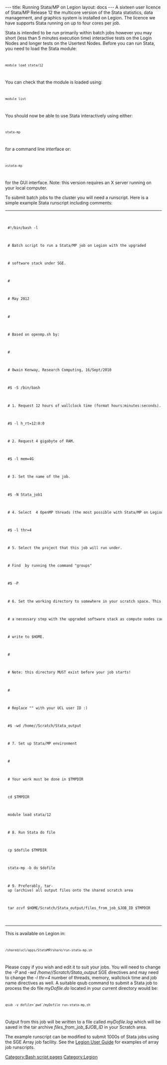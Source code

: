 ---
title: Running Stata/MP on Legion
layout: docs
---
[[Category:Bash script pages]]
[[Category:Legion]]
A sixteen user licence of Stata/MP Release 12 the multicore version of the Stata statistics, data management, and graphics system is installed on Legion. The licence we have supports Stata running on up to four cores per job.

Stata is intended to be run primarily within batch jobs however you may short (less than 5 minutes execution time) interactive tests on the Login Nodes and longer tests on the Usertest Nodes. Before you can run Stata, you need to load the Stata module:
<code>
 module load stata/12
</code>
You can check that the module is loaded using:
<code>
 module list
</code>
You should now be able to use Stata interactively using either:
<code>
 stata-mp
</code>
for a command line interface or:
<code>
 xstata-mp
</code>
for the GUI interface. Note: this version requires an X server running on your local computer.

To submit batch jobs to the cluster you will need a runscript. Here is a simple example Stata runscript including comments:

{|style="background-color:#F9F9F9;" width=100%
|-
|
<code>
 #!/bin/bash -l

 # Batch script to run a Stata/MP job on Legion with the upgraded

 # software stack under SGE.

 #

 # May 2012

 #

 # Based on openmp.sh by:

 #

 # Owain Kenway, Research Computing, 16/Sept/2010

 #$ -S /bin/bash

 # 1. Request 12 hours of wallclock time (format hours:minutes:seconds).

 #$ -l h_rt=12:0:0

 # 2. Request 4 gigabyte of RAM.

 #$ -l mem=4G

 # 3. Set the name of the job.

 #$ -N Stata_job1

 # 4. Select  4 OpenMP threads (the most possible with Stata/MP on Legion).

 #$ -l thr=4

 # 5. Select the project that this job will run under.

 # Find <your_project_id> by running the command "groups"

 #$ -P <your_project_name>

 # 6. Set the working directory to somewhere in your scratch space. This is

 # a necessary step with the upgraded software stack as compute nodes cannot

 # write to $HOME.

 #

 # Note: this directory MUST exist before your job starts!

 #

 # Replace "<your_UCL_id>" with your UCL user ID :)

 #$ -wd /home/<your_UCL_id>/Scratch/Stata_output

 # 7. Set up Stata/MP environment

 #

 # Your work must be done in $TMPDIR

 cd $TMPDIR

 module load stata/12

 # 8. Run Stata do file

 cp $dofile $TMPDIR

 stata-mp -b do $dofile 

 # 9. Preferably, tar-up (archive) all output files onto the shared scratch area

 tar zcvf $HOME/Scratch/Stata_output/files_from_job_$JOB_ID $TMPDIR
</code>
|}

This is available on Legion in:
<code>
 /shared/ucl/apps/StataMP/share/run-stata-mp.sh
</code>
Please copy if you wish and edit it to suit your jobs. You will need to change the ''-P <your_project_name>'' and ''-wd /home/<your_UCL_id>/Scratch/Stata_output'' SGE directives and may need to change the ''-l thr=4'' number of threads, memory, wallclock time and job name directives as well. A suitable qsub command to submit a Stata job to process the do file ''myDofile.do'' located in your current directory would be:
<code>
 qsub -v dofile=`pwd`/myDofile run-stata-mp.sh
</code>
Output from this job will be written to a file called ''myDofile.log'' which will be saved in the tar archive ''files_from_job_$JOB_ID'' in your Scratch area.

The example runscript can be modified to submit 1000s of Stata jobs using the SGE Array job facility. See the [[Legion User Guide]] for examples of array job runscripts.